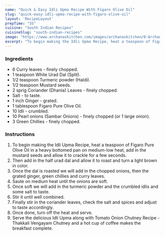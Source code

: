 ---
name: "Quick & Easy Idli Upma Recipe With Figaro Olive Oil"
slug: "quick-easy-idli-upma-recipe-with-figaro-olive-oil"
layout: 'RecipeLayout'
prepTime: "35"
cuisine: "South Indian Recipes"
cuisineSlug: "south-indian-recipes"
image: "https://www.archanaskitchen.com/images/archanaskitchen/0-Archanas-Kitchen-Recipes/2017/0-Archana/Idli_Upma_Figaro_Olive_Oil-1.jpg"
excerpt: "To begin making the Idli Upma Recipe, heat a teaspoon of Figaro Pure Olive Oil in a heavy bottomed pan on medium-low heat, add in the mustard seeds and allow it to crackle for a few seconds"
---

### Ingredients

- 6 Curry leaves - finely chopped.
- 1 teaspoon White Urad Dal (Split).
- 1/2 teaspoon Turmeric powder (Haldi).
- 1/2 teaspoon Mustard seeds.
- 2 sprig Coriander (Dhania) Leaves - finely chopped.
- Salt - to taste.
- 1 inch Ginger - grated.
- 1 tablespoon Figaro Pure Olive Oil.
- 10 Idli - crumbled.
- 10 Pearl onions (Sambar Onions) - finely chopped (or 1 large onion).
- 3 Green Chillies - finely chopped.

### Instructions

1. To begin making the Idli Upma Recipe, heat a teaspoon of Figaro Pure Olive Oil in a heavy bottomed pan on medium-low heat, add in the mustard seeds and allow it to crackle for a few seconds.
1. Then add in the half urad dal and allow it to roast and turn a light brown in color.
1. Once the dal is roasted we will add in the chopped onions, then the grated ginger, green chillies and curry leaves.
1. Saute on medium heat until the onions are soft.
1. Once soft we will add in the turmeric powder and the crumbled idlis and some salt to taste.
1. Stir it until well combined.
1.  Finally stir in the coriander leaves, check the salt and spices and adjust to taste accordingly.
1. Once done, turn off the heat and serve.
1. Serve the delicious Idli Upma along with Tomato Onion Chutney Recipe - Thakkali Vengayam Chutney and a hot cup of coffee makes the breakfast complete.
